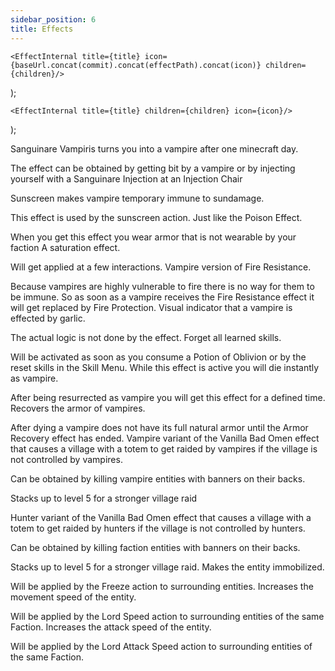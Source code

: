 ```yaml
---
sidebar_position: 6
title: Effects
---
```




    <EffectInternal title={title} icon={baseUrl.concat(commit).concat(effectPath).concat(icon)} children={children}/>
);

    <EffectInternal title={title} children={children} icon={icon}/>
);

<Effect title="Sanguinare Vampiris" icon="sanguinare.png" >
Sanguinare Vampiris turns you into a vampire after one minecraft day.

The effect can be obtained by getting bit by a vampire or by injecting yourself with a Sanguinare Injection at an Injection Chair

</Effect>
<Effect title="Sunscreen" icon="sunscreen.png" >
Sunscreen makes vampire temporary immune to sundamage.

This effect is used by the sunscreen action.
</Effect>
<Effect title="Toxicant" icon="poison.png" >
Just like the Poison Effect.

When you get this effect you wear armor that is not wearable by your faction
</Effect>
<Effect title="Saturation" icon="saturation.png" >
A saturation effect.

Will get applied at a few interactions.
</Effect>
<Effect title="Fire Protection" icon="fire_protection.png" >
Vampire version of Fire Resistance.

Because vampires are highly vulnerable to fire there is no way for them to be immune. So as soon as a vampire receives the Fire Resistance effect it will get replaced by Fire Protection.
</Effect>
<Effect title="Garlic" icon="garlic.png" >
Visual indicator that a vampire is effected by garlic.

The actual logic is not done by the effect.
</Effect>
<EffectC title="Oblivion" icon={oblivion} >
Forget all learned skills.

Will be activated as soon as you consume a Potion of Oblivion or by the reset skills in the Skill Menu.
</EffectC>
<Effect title="Neonatal" icon="neonatal.png" >
While this effect is active you will die instantly as vampire.

After being resurrected as vampire you will get this effect for a defined time.
</Effect>
<Effect title="Armor Recovery" icon="armor_regeneration.png" >
Recovers the armor of vampires.

After dying a vampire does not have its full natural armor until the Armor Recovery effect has ended.
</Effect>
<Effect title="Bad Omen (Vampire)" icon="bad_omen_vampire.png" >
Vampire variant of the Vanilla Bad Omen effect that causes a village with a totem to get raided by vampires if the village is not controlled by vampires.

Can be obtained by killing vampire entities with banners on their backs.

Stacks up to level 5 for a stronger village raid
</Effect>

<Effect title="Bad Omen (Hunter)" icon="bad_omen_hunter.png" >
Hunter variant of the Vanilla Bad Omen effect that causes a village with a totem to get raided by hunters if the village is not controlled by hunters.

Can be obtained by killing faction entities with banners on their backs.

Stacks up to level 5 for a stronger village raid.
</Effect>
<Effect title="Freeze" icon="freeze.png" >
Makes the entity immobilized.

Will be applied by the Freeze action to surrounding entities.
</Effect>
<Effect title="Lord Speed" icon="lord_speed.png" >
Increases the movement speed of the entity.

Will be applied by the Lord Speed action to surrounding entities of the same Faction.
</Effect>
<Effect title="Lord Attack Speed" icon="lord_attack_speed.png" >
Increases the attack speed of the entity.

Will be applied by the Lord Attack Speed action to surrounding entities of the same Faction.
</Effect>
